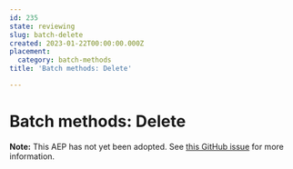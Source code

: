 ```yaml
---
id: 235
state: reviewing
slug: batch-delete
created: 2023-01-22T00:00:00.000Z
placement:
  category: batch-methods
title: 'Batch methods: Delete'

--- 
```


# Batch methods: Delete

**Note:** This AEP has not yet been adopted. See
[this GitHub issue](https://github.com/aep-dev/aep.dev/issues/45) for more
information.
